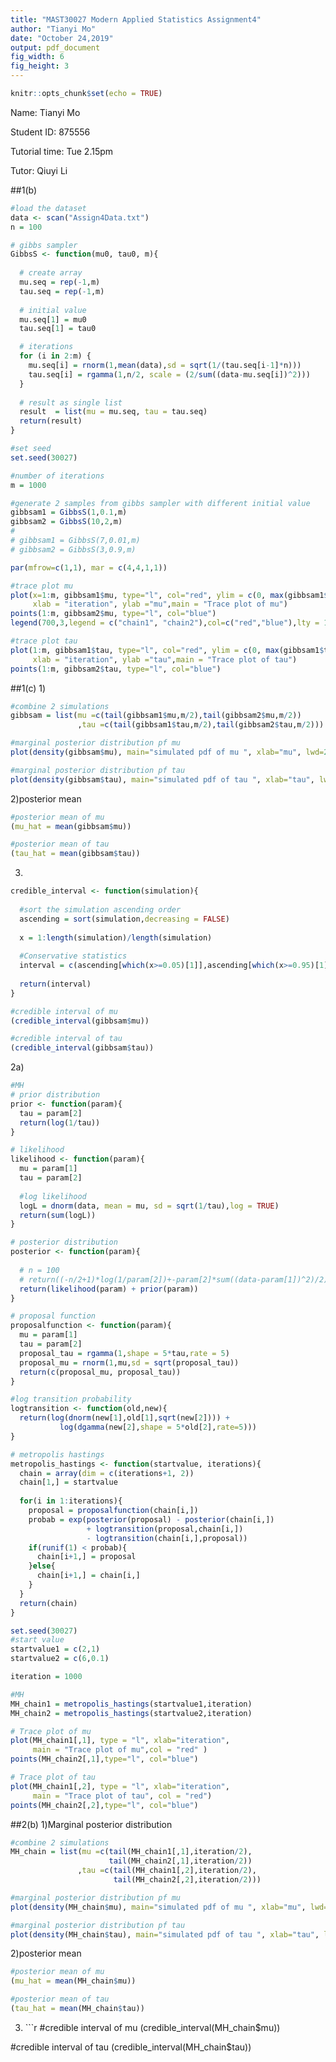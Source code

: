 ```yaml
---
title: "MAST30027 Modern Applied Statistics Assignment4"
author: "Tianyi Mo"
date: "October 24,2019"
output: pdf_document
fig_width: 6
fig_height: 3
---
```


```r
knitr::opts_chunk$set(echo = TRUE)
```

Name: Tianyi Mo

Student ID: 875556

Tutorial time: Tue 2.15pm

Tutor: Qiuyi Li

##1(b)
```r
#load the dataset
data <- scan("Assign4Data.txt")
n = 100
```


```r
# gibbs sampler
GibbsS <- function(mu0, tau0, m){
  
  # create array
  mu.seq = rep(-1,m)
  tau.seq = rep(-1,m)
  
  # initial value
  mu.seq[1] = mu0
  tau.seq[1] = tau0

  # iterations
  for (i in 2:m) {
    mu.seq[i] = rnorm(1,mean(data),sd = sqrt(1/(tau.seq[i-1]*n)))
    tau.seq[i] = rgamma(1,n/2, scale = (2/sum((data-mu.seq[i])^2)))
  }
  
  # result as single list
  result  = list(mu = mu.seq, tau = tau.seq)
  return(result)
}
```

```r
#set seed
set.seed(30027)

#number of iterations
m = 1000

#generate 2 samples from gibbs sampler with different initial value
gibbsam1 = GibbsS(1,0.1,m)
gibbsam2 = GibbsS(10,2,m)
# 
# gibbsam1 = GibbsS(7,0.01,m)
# gibbsam2 = GibbsS(3,0.9,m)

par(mfrow=c(1,1), mar = c(4,4,1,1))

#trace plot mu
plot(x=1:m, gibbsam1$mu, type="l", col="red", ylim = c(0, max(gibbsam1$mu,gibbsam2$mu)), 
     xlab = "iteration", ylab ="mu",main = "Trace plot of mu")
points(1:m, gibbsam2$mu, type="l", col="blue")
legend(700,3,legend = c("chain1", "chain2"),col=c("red","blue"),lty = 1:1)

#trace plot tau
plot(1:m, gibbsam1$tau, type="l", col="red", ylim = c(0, max(gibbsam1$tau,gibbsam2$tau)), 
     xlab = "iteration", ylab ="tau",main = "Trace plot of tau")
points(1:m, gibbsam2$tau, type="l", col="blue")
```
\newpage

##1(c)
1)
```r
#combine 2 simulations
gibbsam = list(mu =c(tail(gibbsam1$mu,m/2),tail(gibbsam2$mu,m/2))
               ,tau =c(tail(gibbsam1$tau,m/2),tail(gibbsam2$tau,m/2)))

#marginal posterior distribution pf mu
plot(density(gibbsam$mu), main="simulated pdf of mu ", xlab="mu", lwd=2)

#marginal posterior distribution pf tau
plot(density(gibbsam$tau), main="simulated pdf of tau ", xlab="tau", lwd=2)
```


2)posterior mean
```r
#posterior mean of mu
(mu_hat = mean(gibbsam$mu))

#posterior mean of tau
(tau_hat = mean(gibbsam$tau))
```

3)
```r


credible_interval <- function(simulation){
  
  #sort the simulation ascending order
  ascending = sort(simulation,decreasing = FALSE)
  
  x = 1:length(simulation)/length(simulation)
  
  #Conservative statistics
  interval = c(ascending[which(x>=0.05)[1]],ascending[which(x>=0.95)[1]])
  
  return(interval)
}

#credible interval of mu
(credible_interval(gibbsam$mu))

#credible interval of tau
(credible_interval(gibbsam$tau))

```

2a)
```r

#MH
# prior distribution
prior <- function(param){
  tau = param[2]
  return(log(1/tau))
}

# likelihood
likelihood <- function(param){
  mu = param[1]
  tau = param[2]
  
  #log likelihood
  logL = dnorm(data, mean = mu, sd = sqrt(1/tau),log = TRUE)
  return(sum(logL))
}

# posterior distribution
posterior <- function(param){
  
  # n = 100
  # return((-n/2+1)*log(1/param[2])+-param[2]*sum((data-param[1])^2)/2)
  return(likelihood(param) + prior(param))
}

# proposal function
proposalfunction <- function(param){
  mu = param[1]
  tau = param[2]
  proposal_tau = rgamma(1,shape = 5*tau,rate = 5)
  proposal_mu = rnorm(1,mu,sd = sqrt(proposal_tau))
  return(c(proposal_mu, proposal_tau))
}

#log transition probability
logtransition <- function(old,new){
  return(log(dnorm(new[1],old[1],sqrt(new[2]))) +
           log(dgamma(new[2],shape = 5*old[2],rate=5)))
}

# metropolis hastings
metropolis_hastings <- function(startvalue, iterations){
  chain = array(dim = c(iterations+1, 2))
  chain[1,] = startvalue
  
  for(i in 1:iterations){
    proposal = proposalfunction(chain[i,])
    probab = exp(posterior(proposal) - posterior(chain[i,]) 
                 + logtransition(proposal,chain[i,])
                 - logtransition(chain[i,],proposal))
    if(runif(1) < probab){
      chain[i+1,] = proposal
    }else{
      chain[i+1,] = chain[i,]
    }
  }
  return(chain)
}
```

```r
set.seed(30027)
#start value
startvalue1 = c(2,1)
startvalue2 = c(6,0.1)

iteration = 1000

#MH
MH_chain1 = metropolis_hastings(startvalue1,iteration)
MH_chain2 = metropolis_hastings(startvalue2,iteration)

# Trace plot of mu
plot(MH_chain1[,1], type = "l", xlab="iteration",
     main = "Trace plot of mu",col = "red" )
points(MH_chain2[,1],type="l", col="blue")

# Trace plot of tau
plot(MH_chain1[,2], type = "l", xlab="iteration",
     main = "Trace plot of tau", col = "red")
points(MH_chain2[,2],type="l", col="blue")
```

\newpage

##2(b)
1)Marginal posterior distribution
```r
#combine 2 simulations
MH_chain = list(mu =c(tail(MH_chain1[,1],iteration/2),
                      tail(MH_chain2[,1],iteration/2))
               ,tau =c(tail(MH_chain1[,2],iteration/2),
                       tail(MH_chain2[,2],iteration/2)))

#marginal posterior distribution pf mu
plot(density(MH_chain$mu), main="simulated pdf of mu ", xlab="mu", lwd=2)

#marginal posterior distribution pf tau
plot(density(MH_chain$tau), main="simulated pdf of tau ", xlab="tau", lwd=2)
```


2)posterior mean
```r
#posterior mean of mu
(mu_hat = mean(MH_chain$mu))

#posterior mean of tau
(tau_hat = mean(MH_chain$tau))
```

3)
```r

#credible interval of mu
(credible_interval(MH_chain$mu))

#credible interval of tau
(credible_interval(MH_chain$tau))
